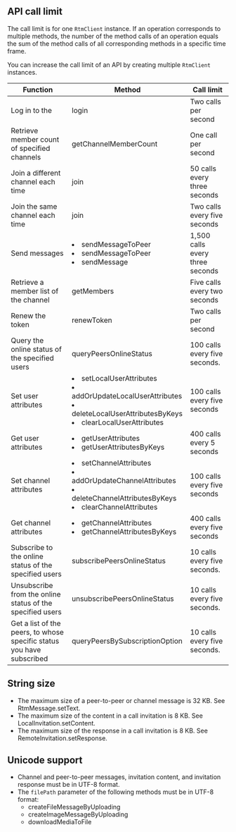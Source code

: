 <PlatformWrapper platform="linux-java">

## API call limit

The call limit is for one <code>RtmClient</code> instance. If an operation corresponds to multiple methods, the number of the method calls of an operation equals the sum of the method calls of all corresponding methods in a specific time frame.

You can increase the call limit of an API by creating multiple <code>RtmClient</code> instances.

| Function                                           | Method                                                       | Call limit                  |
| -------------------------------------------------- | ------------------------------------------------------------ | ------------------------------- |
| Log in to the <Vg k="SIG" />                             | <Link to="{{Global.SIG_SDK_API_LNX_JAVA}}/classio_1_1agora_1_1rtm_1_1_rtm_client.html#a995bb1b1bbfc169ee4248bd37e67b24a">login</Link> | Two calls per second          |
| Retrieve member count of specified channels | <Link to="{{Global.SIG_SDK_API_LNX_JAVA}}/classio_1_1agora_1_1rtm_1_1_rtm_client.html#aff0384f2a004ed75498e20e1917352e4">getChannelMemberCount</Link> | One call per second |
| Join a different channel each time | <Link to="{{Global.SIG_SDK_API_LNX_JAVA}}/classio_1_1agora_1_1rtm_1_1_rtm_channel.html#ad7b321869aac2822b3f88f8c01ce0d40">join</Link> | 50 calls every three seconds |
| Join the same channel each time | <Link to="{{Global.SIG_SDK_API_LNX_JAVA}}/classio_1_1agora_1_1rtm_1_1_rtm_channel.html#ad7b321869aac2822b3f88f8c01ce0d40">join</Link> | Two calls every five seconds |
| Send messages                                     | <li><Link to="{{Global.SIG_SDK_API_LNX_JAVA}}/classio_1_1agora_1_1rtm_1_1_rtm_client.html#a25ab5c0126e1dc51c78b2b705de68b7a">sendMessageToPeer</Link></li><li> <Link to="{{Global.SIG_SDK_API_LNX_JAVA}}/classio_1_1agora_1_1rtm_1_1_rtm_client.html#a729079805644b3307297fb2e902ab4c9">sendMessageToPeer</Link></li> <li>  <Link to="{{Global.SIG_SDK_API_LNX_JAVA}}/classio_1_1agora_1_1rtm_1_1_rtm_channel.html#a57087adf4227a17c774ea292840148a0">sendMessage</Link> </li> | 1,500 calls every three seconds           |
| Retrieve a member list of the channel             | <Link to="{{Global.SIG_SDK_API_LNX_JAVA}}/classio_1_1agora_1_1rtm_1_1_rtm_channel.html#a567aca5f866cf71c3b679ae09b4bf626">getMembers</Link> | Five calls every two seconds  |
| Renew the token                                   | <Link to="{{Global.SIG_SDK_API_LNX_JAVA}}/classio_1_1agora_1_1rtm_1_1_rtm_client.html#a9a6d33282509384165709107d7a89353">renewToken</Link> | Two calls per second          |
| Query the online status of the specified users | <Link to="{{Global.SIG_SDK_API_LNX_JAVA}}/classio_1_1agora_1_1rtm_1_1_rtm_client.html#ac711f981405648ed5ef1cb07436125f3">queryPeersOnlineStatus</Link> | 100 calls every five seconds. |
| Set user attributes                               | <li><Link to="{{Global.SIG_SDK_API_LNX_JAVA}}/classio_1_1agora_1_1rtm_1_1_rtm_client.html#a339b7b2371ff2b86137b6db6c1c66294">setLocalUserAttributes</Link></li><li><Link to="{{Global.SIG_SDK_API_LNX_JAVA}}/classio_1_1agora_1_1rtm_1_1_rtm_client.html#a765b186d62ed3ef6d67a5e875b040875">addOrUpdateLocalUserAttributes</Link></li><li><Link to="{{Global.SIG_SDK_API_LNX_JAVA}}/classio_1_1agora_1_1rtm_1_1_rtm_client.html#a2477533989c1bb9ced831af210f1dba4">deleteLocalUserAttributesByKeys</Link></li><li><Link to="{{Global.SIG_SDK_API_LNX_JAVA}}/classio_1_1agora_1_1rtm_1_1_rtm_client.html#ae0c6c5c5bae6020e69009441d8a41785">clearLocalUserAttributes</Link></li> | 100 calls every five seconds   |
| Get user attributes                               | <li><Link to="{{Global.SIG_SDK_API_LNX_JAVA}}/classio_1_1agora_1_1rtm_1_1_rtm_client.html#aee9a6c027f35b652781f654a89433755">getUserAttributes</Link></li><li><Link to="{{Global.SIG_SDK_API_LNX_JAVA}}/classio_1_1agora_1_1rtm_1_1_rtm_client.html#a3b927c35cca5ebd31afb976d60e99193">getUserAttributesByKeys</Link></li> | 400 calls every 5 seconds   |
| Set channel attributes | <li><Link to="{{Global.SIG_SDK_API_LNX_JAVA}}/classio_1_1agora_1_1rtm_1_1_rtm_client.html#ad25f51a3671db50e348ec6c170044ec6">setChannelAttributes</Link></li><li><Link to="{{Global.SIG_SDK_API_LNX_JAVA}}/classio_1_1agora_1_1rtm_1_1_rtm_client.html#a997a31e6bfe1edc9b6ef58a931ef3f23">addOrUpdateChannelAttributes</Link></li><li><Link to="{{Global.SIG_SDK_API_LNX_JAVA}}/classio_1_1agora_1_1rtm_1_1_rtm_client.html#a4cbf3329abda4940b73a75455cd1dc06">deleteChannelAttributesByKeys</Link></li><li><Link to="{{Global.SIG_SDK_API_LNX_JAVA}}/classio_1_1agora_1_1rtm_1_1_rtm_client.html#a6ed0ef4baacda8fa00eda5373d17f59f">clearChannelAttributes</Link></li>  | 100 calls every five seconds         |
| Get channel attributes | <li><Link to="{{Global.SIG_SDK_API_LNX_JAVA}}/classio_1_1agora_1_1rtm_1_1_rtm_client.html#a81f14a747a4012815ab4ba8d9e480fb6">getChannelAttributes</Link></li><li><Link to="{{Global.SIG_SDK_API_LNX_JAVA}}/classio_1_1agora_1_1rtm_1_1_rtm_client.html#a358b47f4b42d678fafa76f3f30290e5e">getChannelAttributesByKeys</Link> </li> | 400 calls every five seconds   |
| Subscribe to the online status of the specified users | <Link to="{{Global.SIG_SDK_API_LNX_JAVA}}/classio_1_1agora_1_1rtm_1_1_rtm_client.html#a7a9ec7398c013ed35e17bc5d93e71420">subscribePeersOnlineStatus</Link> | 10 calls every five seconds. |
| Unsubscribe from the online status of the specified users | <Link to="{{Global.SIG_SDK_API_LNX_JAVA}}/classio_1_1agora_1_1rtm_1_1_rtm_client.html#acf3ab093be17a0752d8aff094e3aabc4">unsubscribePeersOnlineStatus</Link> | 10 calls every five seconds. |
| Get a list of the peers, to whose specific status you have subscribed | <Link to="{{Global.SIG_SDK_API_LNX_JAVA}}/classio_1_1agora_1_1rtm_1_1_rtm_client.html#a971c357f7d0c27d122ff877389314ccc">queryPeersBySubscriptionOption</Link> | 10 calls every five seconds. |


## String size

- The maximum size of a peer-to-peer or channel message is 32 KB. See <Link to="{{Global.SIG_SDK_API_LNX_JAVA}}/classio_1_1agora_1_1rtm_1_1_rtm_message.html#a114bf5f4d728e1a5e31792491bf4a1d2">RtmMessage.setText</Link>.
- The maximum size of the content in a call invitation is 8 KB. See <Link to="{{Global.SIG_SDK_API_LNX_JAVA}}/interfaceio_1_1agora_1_1rtm_1_1_local_invitation.html#a4cec28ff6d356242329b1034c7531445">LocalInvitation.setContent</Link>.
- The maximum size of the response in a call invitation is 8 KB. See <Link to="{{Global.SIG_SDK_API_LNX_JAVA}}/interfaceio_1_1agora_1_1rtm_1_1_remote_invitation.html#a229b8cf773eaa0e79b0d67815fd6b6f1">RemoteInvitation.setResponse</Link>.

## Unicode support

- Channel and peer-to-peer messages, invitation content, and invitation response must be in UTF-8 format.
- The `filePath` parameter of the following methods must be in UTF-8 format:
  - <Link to="{{Global.SIG_SDK_API_LNX_JAVA}}/classio_1_1agora_1_1rtm_1_1_rtm_client.html#a1b08207278d611e5e4b87e6d9712e0c7">createFileMessageByUploading</Link>
  - <Link to="{{Global.SIG_SDK_API_LNX_JAVA}}/classio_1_1agora_1_1rtm_1_1_rtm_client.html#afc93fad7700593a803ddbc87482c0ac0">createImageMessageByUploading</Link>
  - <Link to="{{Global.SIG_SDK_API_LNX_JAVA}}/classio_1_1agora_1_1rtm_1_1_rtm_client.html#a34e0bd19fb0bbd1d91dec0a1af100038">downloadMediaToFile</Link>

    

</PlatformWrapper>

